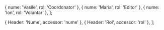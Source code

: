 
  { nume: 'Vasile', rol: 'Coordonator' },
  { nume: 'Maria', rol: 'Editor' },
  { nume: 'Ion', rol: 'Voluntar' },
];

  { Header: 'Nume', accessor: 'nume' },
  { Header: 'Rol', accessor: 'rol' },
];

<FiltrableTable data={data} columns={columns} />
